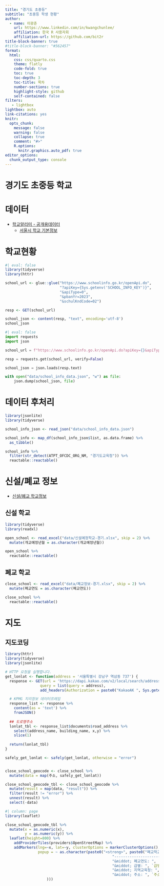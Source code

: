 ```yaml
---
title: "경기도 초중등"
subtitle: "초중등 학생 현황"
author:
  - name: 이광춘
    url: https://www.linkedin.com/in/kwangchunlee/
    affiliation: 한국 R 사용자회
    affiliation-url: https://github.com/bit2r
title-block-banner: true
#title-block-banner: "#562457"
format:
  html:
    css: css/quarto.css
    theme: flatly
    code-fold: true
    toc: true
    toc-depth: 3
    toc-title: 목차
    number-sections: true
    highlight-style: github    
    self-contained: false
filters:
   - lightbox
lightbox: auto
link-citations: yes
knitr:
  opts_chunk: 
    message: false
    warning: false
    collapse: true
    comment: "#>" 
    R.options:
      knitr.graphics.auto_pdf: true
editor_options: 
  chunk_output_type: console
---
```


# 경기도 초중등 학교

# 데이터

- [학교알리미 - 공개용데이터](https://www.schoolinfo.go.kr/ng/go/pnnggo_a01_l2.do)
  - [서울시 학교 기본정보](https://data.seoul.go.kr/dataList/OA-20502/S/1/datasetView.do)

# 학교현황



```r
#| eval: false
library(tidyverse)
library(httr)

school_url <- glue::glue("https://www.schoolinfo.go.kr/openApi.do",
                         "?apiKey={Sys.getenv('SCHOOL_INFO_KEY')}",
                         "&apiType=0",
                         "&pbanYr=2023",
                         "&schulKndCode=02")

resp <- GET(school_url)

school_json <- content(resp, "text", encoding='utf-8')
school_json
```


```python
#| eval: false
import requests
import json

school_url = f"https://www.schoolinfo.go.kr/openApi.do?apiKey={}&apiType=0&pbanYr=2023&schulKndCode=02".format(os.environ.get("SCHOOL_INFO_KEY"))

resp = requests.get(school_url, verify=False)

school_json = json.loads(resp.text)

with open("data/school_info_data.json", "w") as file:
    json.dump(school_json, file)
```

# 데이터 후처리

```r
library(jsonlite)
library(tidyverse)

school_info_json <- read_json("data/school_info_data.json")

school_info <- map_df(school_info_json$list, as.data.frame) %>% 
  as_tibble()

school_info %>% 
  filter(str_detect(ATPT_OFCDC_ORG_NM, "경기도교육청")) %>% 
  reactable::reactable()
```


# 신설/폐교 정보

- [신설/폐교 학교정보](https://www.schoolinfo.go.kr/ei/ss/pneiss_a07_s0.do)

## 신설 학교

```r
library(tidyverse)
library(readxl)

open_school <- read_excel("data/신설예정학교-경기.xlsx", skip = 2) %>% 
  mutate(개교예정년월 = as.character(개교예정년월))

open_school %>% 
  reactable::reactable()

```


## 폐교 학교

```r

close_school <- read_excel("data/폐교정보-경기.xlsx", skip = 2) %>% 
  mutate(폐교연도 = as.character(폐교연도))

close_school %>% 
  reactable::reactable()

```


# 지도

## 지도코딩

```r
library(httr)
library(tidyverse)
library(jsonlite)

# HTTP 요청을 실행합니다. 
get_lonlat <- function(address = '서울특별시 강남구 역삼동 737') {
  response <- GET(url = 'https://dapi.kakao.com/v2/local/search/address.json',
                query = list(query = address),
                add_headers(Authorization = paste0("KakaoAK ", Sys.getenv('DAUM_MAP_API_KEY'))))

  # KPMG 지리정보 데이터프레임
  response_list <- response %>% 
    content(as = 'text') %>% 
    fromJSON()
  
  ## 도로명주소
  lonlat_tbl <- response_list$documents$road_address %>% 
    select(address_name, building_name, x,y) %>% 
    slice(1)
  
  return(lonlat_tbl)
}

safely_get_lonlat <- safely(get_lonlat, otherwise = "error")


close_school_geocode <- close_school %>% 
  mutate(data = map(주소, safely_get_lonlat))

close_school_geocode_tbl <- close_school_geocode %>% 
  mutate(result = map(data, "result")) %>% 
  filter(result != "error") %>% 
  unnest(result) %>% 
  select(-data)

```

```r
#| column: page
library(leaflet)

close_school_geocode_tbl %>% 
  mutate(x = as.numeric(x),
         y = as.numeric(y)) %>% 
  leaflet(height=800) %>% 
    addProviderTiles(providers$OpenStreetMap) %>% 
    addMarkers(lng=~x, lat=~y, clusterOptions = markerClusterOptions(),
               popup = ~ as.character(paste0("<strong>", paste0("폐교학교명:",`학교명`), "</strong><br>",
                                                 "-----------------------------------------------------------<br>",
                                                 "&middot; 폐교연도: ", `폐교연도`, "<br>",
                                                 "&middot; 급별: ", `급별`, "<br>",
                                                 "&middot; 지역교육청: ", `지역교육청`, "<br>",
                                                 "&middot; 주소: ", `주소`, "<br>"
                   )))
    
```

